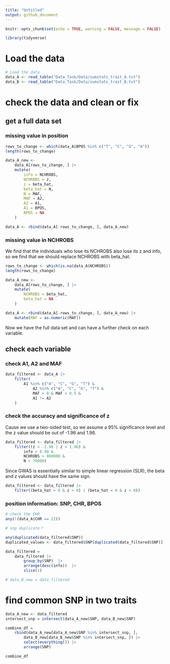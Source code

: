```yaml
---
title: "Untitled"
output: github_document
---
```


```r
knitr::opts_chunk$set(echo = TRUE, warning = FALSE, message = FALSE)
```

```r
library(tidyverse)
```

# Load the data

```r
# Load the data
data_A <- read_table("Data_Task/Data/sumstats_trait_A.txt")
data_B <- read_table("Data_Task/Data/sumstats_trait_B.txt")
```

# check the data and clean or fix 

## get a full data set

### missing value in position

```r
rows_to_change <- which(data_A$BPOS %in% c("T", "C", "G", "A"))
length(rows_to_change)

data_A_new <-
    data_A[rows_to_change, ] |>
    mutate(
        info = NCHROBS,
        NCHROBS = z,
        z = beta_hat,
        beta_hat = N,
        N = MAF,
        MAF = A2,
        A2 = A1,
        A1 = BPOS,
        BPOS = NA
    )

data_A <- rbind(data_A[-rows_to_change, ], data_A_new)
```

### missing value in NCHROBS


We find that the individuals who lose its  NCHROBS also lose its z and info, so we find that we should replace NCHROBS with beta_hat.

```r
rows_to_change <- which(is.na(data_A$NCHROBS))
length(rows_to_change)

data_A_new <-
    data_A[rows_to_change, ] |>
    mutate(
        NCHROBS = beta_hat,
        beta_hat = NA
    )

data_A <- rbind(data_A[-rows_to_change, ], data_A_new) |>
    mutate(MAF = as.numeric(MAF))
```

Now we have the full data set and can have a further check on each variable.

## check each variable

### check A1, A2 and MAF

```r
data_filtered <- data_A |>
    filter(
        A1 %in% c("A", "C", "G", "T") &
            A2 %in% c("A", "C", "G", "T") &
            MAF > 0 & MAF < 0.5 &
            A1 != A2
    )
```

### check the accuracy and significance of z

Cause we use a two-sided test, so we assume a 95% significance level
and the z value should be out of -1.96 and 1.96.

```r
data_filtered <- data_filtered |>
    filter((z < -1.96 | z > 1.96) &
        info > 0.90 &
        NCHROBS > 800000 &
        N > 70000)
```

Since GWAS is essentially similar to simple linear regression (SLR), the beta and z values should have the same sign.

```r
data_filtered <- data_filtered |>
    filter((beta_hat > 0 & z > 0) | (beta_hat < 0 & z < 0))
```

### position information: SNP, CHR, BPOS

```r
# check the CHR
any(!(data_A$CHR == 22))

# snp duplicate？

any(duplicated(data_filtered$SNP))
duplicated_values <- data_filtered$SNP[duplicated(data_filtered$SNP)]

data_filtered = 
    data_filtered |>
        group_by(SNP)  |> 
        arrange(desc(info))  |> 
        slice(1)

# data_B_new = data_filtered
```

# find common SNP in two traits

```r
data_A_new <- data_filtered
intersect_snp = intersect(data_A_new$SNP, data_B_new$SNP)

combine_df = 
    rbind(data_A_new[data_A_new$SNP %in% intersect_snp, ],
        data_B_new[data_B_new$SNP %in% intersect_snp, ]) |>
        select(everything()) |>
        arrange(SNP)

combine_df
```